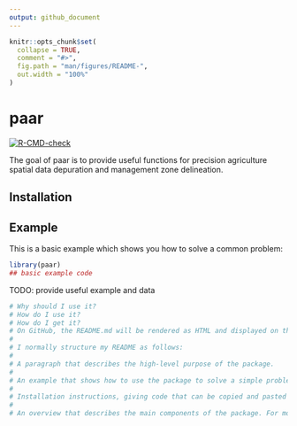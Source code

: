 ```yaml
---
output: github_document
---
```


<!-- README.md is generated from README.Rmd. Please edit that file -->

```r
knitr::opts_chunk$set(
  collapse = TRUE,
  comment = "#>",
  fig.path = "man/figures/README-",
  out.width = "100%"
)
```

# paar

<!-- badges: start -->
[![R-CMD-check](https://github.com/PPaccioretti/paar/workflows/R-CMD-check/badge.svg)](https://github.com/PPaccioretti/paar/actions)
<!-- badges: end -->

The goal of paar is to provide useful functions for 
precision agriculture spatial data depuration and 
management zone delineation. 

## Installation

<!-- You can install the released version of paar from [CRAN](https://CRAN.R-project.org) with: -->

<!-- ``` r -->
<!-- install.packages("paar") -->
<!-- ``` -->

## Example

This is a basic example which shows you how to solve a common problem:

```r
library(paar)
## basic example code
```

TODO: provide useful example and data

```r
# Why should I use it?
# How do I use it?
# How do I get it?
# On GitHub, the README.md will be rendered as HTML and displayed on the repository home page.
# 
# I normally structure my README as follows:
# 
# A paragraph that describes the high-level purpose of the package.
# 
# An example that shows how to use the package to solve a simple problem.
# 
# Installation instructions, giving code that can be copied and pasted into R.
# 
# An overview that describes the main components of the package. For more complex packages, this will point to vignettes for more details.
```


